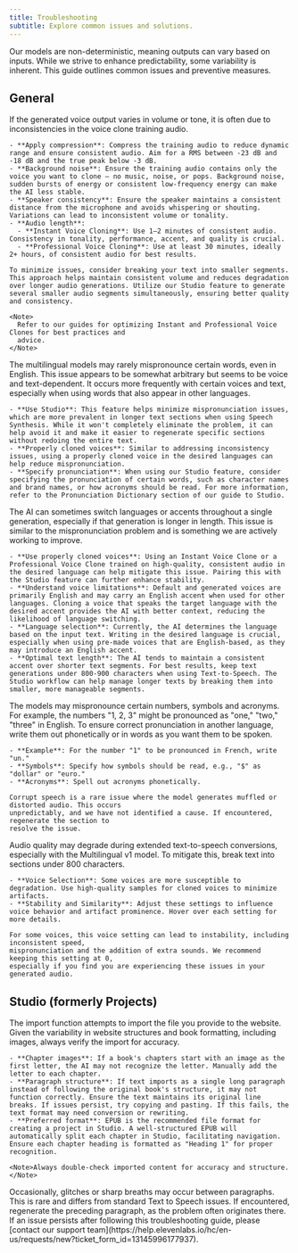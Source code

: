 ```yaml
---
title: Troubleshooting
subtitle: Explore common issues and solutions.
---
```


Our models are non-deterministic, meaning outputs can vary based on inputs. While we strive to enhance predictability, some variability is inherent. This guide outlines common issues and preventive measures.

## General

<AccordionGroup>

  <Accordion title="Inconsistencies in volume and quality">
    If the generated voice output varies in volume or tone, it is often due to inconsistencies in the voice clone training audio.

    - **Apply compression**: Compress the training audio to reduce dynamic range and ensure consistent audio. Aim for a RMS between -23 dB and -18 dB and the true peak below -3 dB.
    - **Background noise**: Ensure the training audio contains only the voice you want to clone — no music, noise, or pops. Background noise, sudden bursts of energy or consistent low-frequency energy can make the AI less stable.
    - **Speaker consistency**: Ensure the speaker maintains a consistent distance from the microphone and avoids whispering or shouting. Variations can lead to inconsistent volume or tonality.
    - **Audio length**:
      - **Instant Voice Cloning**: Use 1–2 minutes of consistent audio. Consistency in tonality, performance, accent, and quality is crucial.
      - **Professional Voice Cloning**: Use at least 30 minutes, ideally 2+ hours, of consistent audio for best results.

    To minimize issues, consider breaking your text into smaller segments. This approach helps maintain consistent volume and reduces degradation over longer audio generations. Utilize our Studio feature to generate several smaller audio segments simultaneously, ensuring better quality and consistency.

    <Note>
      Refer to our guides for optimizing Instant and Professional Voice Clones for best practices and
      advice.
    </Note>

  </Accordion>

  <Accordion title="Mispronunciation">
    The multilingual models may rarely mispronounce certain words, even in English. This issue appears to be somewhat arbitrary but seems to be voice and text-dependent. It occurs more frequently with certain voices and text, especially when using words that also appear in other languages.

    - **Use Studio**: This feature helps minimize mispronunciation issues, which are more prevalent in longer text sections when using Speech Synthesis. While it won't completely eliminate the problem, it can help avoid it and make it easier to regenerate specific sections without redoing the entire text.
    - **Properly cloned voices**: Similar to addressing inconsistency issues, using a properly cloned voice in the desired languages can help reduce mispronunciation.
    - **Specify pronunciation**: When using our Studio feature, consider specifying the pronunciation of certain words, such as character names and brand names, or how acronyms should be read. For more information, refer to the Pronunciation Dictionary section of our guide to Studio.

  </Accordion>

  <Accordion title="Language switching and accent drift">
    The AI can sometimes switch languages or accents throughout a single generation, especially if that generation is longer in length. This issue is similar to the mispronunciation problem and is something we are actively working to improve.

    - **Use properly cloned voices**: Using an Instant Voice Clone or a Professional Voice Clone trained on high-quality, consistent audio in the desired language can help mitigate this issue. Pairing this with the Studio feature can further enhance stability.
    - **Understand voice limitations**: Default and generated voices are primarily English and may carry an English accent when used for other languages. Cloning a voice that speaks the target language with the desired accent provides the AI with better context, reducing the likelihood of language switching.
    - **Language selection**: Currently, the AI determines the language based on the input text. Writing in the desired language is crucial, especially when using pre-made voices that are English-based, as they may introduce an English accent.
    - **Optimal text length**: The AI tends to maintain a consistent accent over shorter text segments. For best results, keep text generations under 800-900 characters when using Text-to-Speech. The Studio workflow can help manage longer texts by breaking them into smaller, more manageable segments.

  </Accordion>

  <Accordion title="Mispronounced numbers, symbols or acronyms">
    The models may mispronounce certain numbers, symbols and acronyms. For example, the numbers "1, 2, 3" might be pronounced as "one," "two," "three" in English. To ensure correct pronunciation in another language, write them out phonetically or in words as you want them to be spoken.

    - **Example**: For the number "1" to be pronounced in French, write "un."
    - **Symbols**: Specify how symbols should be read, e.g., "$" as "dollar" or "euro."
    - **Acronyms**: Spell out acronyms phonetically.

  </Accordion>

  <Accordion title="Corrupt speech">

    Corrupt speech is a rare issue where the model generates muffled or distorted audio. This occurs
    unpredictably, and we have not identified a cause. If encountered, regenerate the section to
    resolve the issue.

  </Accordion>

  <Accordion title="Audio degradation over longer generations">
    Audio quality may degrade during extended text-to-speech conversions, especially with the Multilingual v1 model. To mitigate this, break text into sections under 800 characters.

    - **Voice Selection**: Some voices are more susceptible to degradation. Use high-quality samples for cloned voices to minimize artifacts.
    - **Stability and Similarity**: Adjust these settings to influence voice behavior and artifact prominence. Hover over each setting for more details.

  </Accordion>

  <Accordion title="Style exaggeration">

    For some voices, this voice setting can lead to instability, including inconsistent speed,
    mispronunciation and the addition of extra sounds. We recommend keeping this setting at 0,
    especially if you find you are experiencing these issues in your generated audio.

  </Accordion>

</AccordionGroup>

## Studio (formerly Projects)

<AccordionGroup>

  <Accordion title="File imports">
    The import function attempts to import the file you provide to the website. Given the variability in website structures and book formatting, including images, always verify the import for accuracy.

    - **Chapter images**: If a book's chapters start with an image as the first letter, the AI may not recognize the letter. Manually add the letter to each chapter.
    - **Paragraph structure**: If text imports as a single long paragraph instead of following the original book's structure, it may not function correctly. Ensure the text maintains its original line breaks. If issues persist, try copying and pasting. If this fails, the text format may need conversion or rewriting.
    - **Preferred format**: EPUB is the recommended file format for creating a project in Studio. A well-structured EPUB will automatically split each chapter in Studio, facilitating navigation. Ensure each chapter heading is formatted as "Heading 1" for proper recognition.

    <Note>Always double-check imported content for accuracy and structure.</Note>

  </Accordion>

<Accordion title="Glitches between paragraphs">
  Occasionally, glitches or sharp breaths may occur between paragraphs. This is rare and differs
  from standard Text to Speech issues. If encountered, regenerate the preceding paragraph, as the
  problem often originates there.
</Accordion>

</AccordionGroup>

<Note>
  If an issue persists after following this troubleshooting guide, please [contact our support
  team](https://help.elevenlabs.io/hc/en-us/requests/new?ticket_form_id=13145996177937).
</Note>
